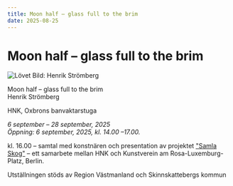 ```yaml
---
title: Moon half – glass full to the brim
date: 2025-08-25
---
```


# Moon half – glass full to the brim

![Lövet](/img/bild-av-henrik-stromberg.jpg)
Bild: Henrik Strömberg

Moon half – glass full to the brim<br/>
Henrik Strömberg

HNK, Oxbrons banvaktarstuga

_6 september – 28 september, 2025_<br/>
_Öppning: 6 september, 2025, kl. 14.00 –17.00._

kl. 16.00 – samtal med konstnären och presentation av projektet <u>[&quot;Samla Skog&quot;](/aktuellt/samla-skog)</u> – ett samarbete mellan HNK och Kunstverein am
Rosa-Luxemburg-Platz, Berlin.

Utställningen stöds av Region Västmanland och Skinnskattebergs kommun
